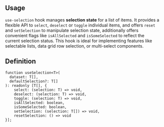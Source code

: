 

## Usage

`use-selection` hook manages **selection state** for a list of items.
It provides a flexible API to `select`, `deselect` or `toggle` individual items,
and offers `reset` and `setSelection` to manipulate selection state,
additionally offers convenient flags like `isAllSelected` and `isSomeSelected` to reflect the current selection status.
This hook is ideal for implementing features like selectable lists, data grid row selection, or multi-select components.

<Demo data={HooksDemos.useSelectionDemo} />

## Definition

```tsx
function useSelection<T>(
  dataset: T[],
  defaultSelection?: T[]
): readonly [T[], {
    select: (selection: T) => void,
    deselect: (selection: T) => void,
    toggle: (selection: T) => void,
    isAllSelected: boolean,
    isSomeSelected: boolean,
    setSelection: (selection: T[]) => void,
    resetSelection: () => void
}];
```
